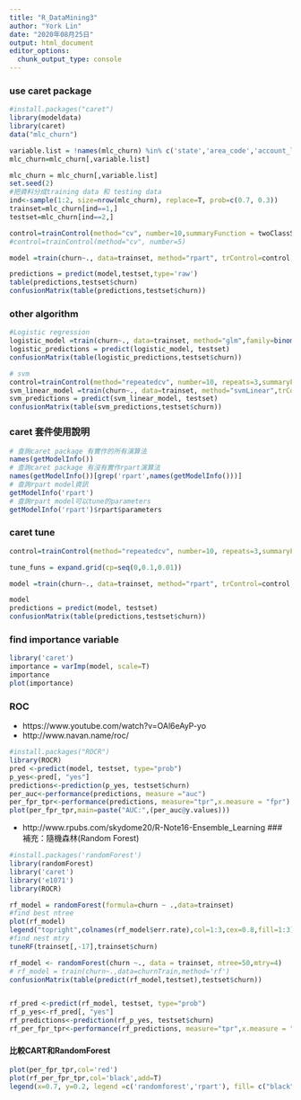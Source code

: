 ```yaml
---
title: "R_DataMining3"
author: "York Lin"
date: "2020年08月25日"
output: html_document
editor_options: 
  chunk_output_type: console
---
```


### use caret package
```R
#install.packages("caret")
library(modeldata)
library(caret)
data("mlc_churn")

variable.list = !names(mlc_churn) %in% c('state','area_code','account_length')
mlc_churn=mlc_churn[,variable.list]

mlc_churn = mlc_churn[,variable.list]
set.seed(2)
#把資料分成training data 和 testing data
ind<-sample(1:2, size=nrow(mlc_churn), replace=T, prob=c(0.7, 0.3))
trainset=mlc_churn[ind==1,]
testset=mlc_churn[ind==2,]

control=trainControl(method="cv", number=10,summaryFunction = twoClassSummary,classProbs=T)
#control=trainControl(method="cv", number=5)

model =train(churn~., data=trainset, method="rpart", trControl=control,metric='F1')

predictions = predict(model,testset,type='raw')
table(predictions,testset$churn)
confusionMatrix(table(predictions,testset$churn))
```

### other algorithm
```R
#Logistic regression
logistic_model =train(churn~., data=trainset, method="glm",family=binomial())
logistic_predictions = predict(logistic_model, testset)
confusionMatrix(table(logistic_predictions,testset$churn))

# svm
control=trainControl(method="repeatedcv", number=10, repeats=3,summaryFunction = multiClassSummary,classProbs=T)
svm_linear_model =train(churn~., data=trainset, method="svmLinear",trControl=control)
svm_predictions = predict(svm_linear_model, testset)
confusionMatrix(table(svm_predictions,testset$churn))
```

### caret 套件使用說明
```R
# 查詢caret package 有實作的所有演算法
names(getModelInfo())
# 查詢caret package 有沒有實作rpart演算法
names(getModelInfo())[grep('rpart',names(getModelInfo()))]
# 查詢rpart model資訊
getModelInfo('rpart')
# 查詢rpart model可以tune的parameters
getModelInfo('rpart')$rpart$parameters
```

### caret tune
```R

control=trainControl(method="repeatedcv", number=10, repeats=3,summaryFunction = multiClassSummary,classProbs=T)

tune_funs = expand.grid(cp=seq(0,0.1,0.01))

model =train(churn~., data=trainset, method="rpart", trControl=control,tuneGrid=tune_funs,metric="F1")

model
predictions = predict(model, testset)
confusionMatrix(table(predictions,testset$churn))
```


### find importance variable
```R
library('caret')
importance = varImp(model, scale=T)
importance
plot(importance)
```

### ROC
- https://www.youtube.com/watch?v=OAl6eAyP-yo
- http://www.navan.name/roc/

```R
#install.packages("ROCR")
library(ROCR)
pred <-predict(model, testset, type="prob")
p_yes<-pred[, "yes"]
predictions<-prediction(p_yes, testset$churn)
per_auc<-performance(predictions, measure ="auc")
per_fpr_tpr<-performance(predictions, measure="tpr",x.measure = "fpr")
plot(per_fpr_tpr,main=paste("AUC:",(per_auc@y.values)))
```


- http://www.rpubs.com/skydome20/R-Note16-Ensemble_Learning
### 補充：隨機森林(Random Forest)
```R
#install.packages('randomForest')
library(randomForest)
library('caret')
library('e1071')
library(ROCR)

rf_model = randomForest(formula=churn ~ .,data=trainset)
#find best ntree
plot(rf_model)
legend("topright",colnames(rf_model$err.rate),col=1:3,cex=0.8,fill=1:3)
#find nest mtry
tuneRF(trainset[,-17],trainset$churn)

rf_model <- randomForest(churn ~., data = trainset, ntree=50,mtry=4)
# rf_model = train(churn~.,data=churnTrain,method='rf')
confusionMatrix(table(predict(rf_model,testset),testset$churn))


rf_pred <-predict(rf_model, testset, type="prob")
rf_p_yes<-rf_pred[, "yes"]
rf_predictions<-prediction(rf_p_yes, testset$churn)
rf_per_fpr_tpr<-performance(rf_predictions, measure="tpr",x.measure = "fpr")
```

#### 比較CART和RandomForest
```R
plot(per_fpr_tpr,col='red')
plot(rf_per_fpr_tpr,col='black',add=T)
legend(x=0.7, y=0.2, legend =c('randomforest','rpart'), fill= c("black","red"))
```


